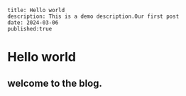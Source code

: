 ```
title: Hello world
description: This is a demo description.Our first post
date: 2024-03-06
published:true
```

# Hello world

## welcome to the blog.
